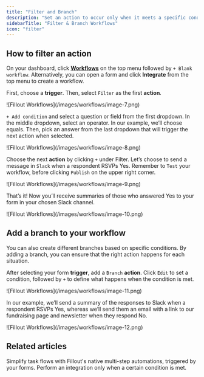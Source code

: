 ```yaml
---
title: "Filter and Branch"
description: "Set an action to occur only when it meets a specific condition. Add branches to trigger different actions based on specific responses in your workflow."
sidebarTitle: "Filter & Branch Workflows"
icon: "filter"
---
```


## How to filter an action

On your dashboard, click [**Workflows**](/help/workflows) on the top menu followed by `+ Blank workflow`. Alternatively, you can open a form and click **Integrate** from the top menu to create a workflow.

First, choose a **trigger**. Then, select `Filter` as the first **action**.

<Frame>
  ![Fillout Workflows](/images/workflows/image-7.png)
</Frame>

`+ Add condition` and select a question or field from the first dropdown. In the middle dropdown, select an operator. In our example, we’ll choose equals. Then, pick an answer from the last dropdown that will trigger the next action when selected.

<Frame>
  ![Fillout Workflows](/images/workflows/image-8.png)
</Frame>

Choose the next **action** by clicking `+` under Filter. Let’s choose to send a message in `Slack` when a respondent RSVPs Yes. Remember to `Test` your workflow, before clicking `Publish` on the upper right corner.

<Frame>
  ![Fillout Workflows](/images/workflows/image-9.png)
</Frame>

That’s it\! Now you’ll receive summaries of those who answered Yes to your form in your chosen Slack channel.

<Frame>
  ![Fillout Workflows](/images/workflows/image-10.png)
</Frame>

## Add a branch to your workflow

You can also create different branches based on specific conditions. By adding a branch, you can ensure that the right action happens for each situation.

After selecting your form **trigger**, add a `Branch` **action**. Click `Edit` to set a condition, followed by `+` to define what happens when the condition is met.

<Frame>
  ![Fillout Workflows](/images/workflows/image-11.png)
</Frame>

In our example, we’ll send a summary of the responses to Slack when a respondent RSVPs Yes, whereas we’ll send them an email with a link to our fundraising page and newsletter when they respond No.

<Frame>
  ![Fillout Workflows](/images/workflows/image-12.png)
</Frame>

## Related articles

<CardGroup cols={3}>
  <Card title="Workflows" href="/help/workflows" icon="code-branch" iconType="regular" color="#FFC738">
Simplify task flows with Fillout's native multi-step automations, triggered by your forms.
  </Card>
  <Card title="Conditional integration logic" icon="gear-complex" iconType="regular" color="#FFC738" href="/help/conditional-integration">
    Perform an integration only when a certain condition is met.
  </Card>
</CardGroup>